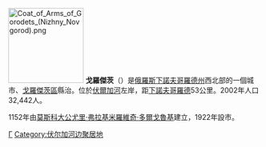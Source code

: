 {{coord|56|39|N|43|29|E|display=title}}
[[File:Coat_of_Arms_of_Gorodets_(Nizhny_Novgorod).png|150px]]
'''戈羅傑茨'''（{{lang-ru|Городе́ц}}）是[[俄羅斯|俄羅斯]][[下諾夫哥羅德州|下諾夫哥羅德州]]西北部的一個城市、[[戈羅傑茨區|戈羅傑茨區]]縣治。位於[[伏爾加河|伏爾加河]]左岸，距[[下諾夫哥羅德|下諾夫哥羅德]]53公里。2002年人口32,442人。

1152年由[[莫斯科大公|莫斯科大公]][[尤里·弗拉基米羅維奇·多爾戈魯基|尤里·弗拉基米羅維奇·多爾戈魯基]]建立，1922年設市。

{{下諾夫哥羅德州城市}}

[[Category:下諾夫哥羅德州城市|Г]]
[[Category:伏尔加河边聚居地|Category:伏尔加河边聚居地]]
